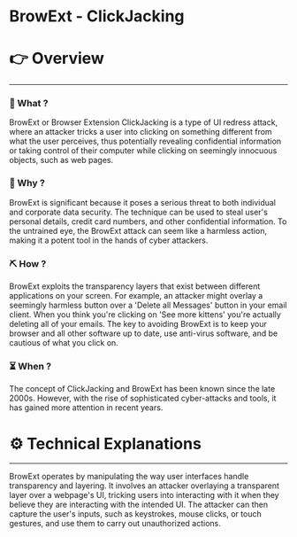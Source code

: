 # BrowExt - ClickJacking


# 👉 Overview

---

### 👀 What ?

BrowExt or Browser Extension ClickJacking is a type of UI redress attack, where an attacker tricks a user into clicking on something different from what the user perceives, thus potentially revealing confidential information or taking control of their computer while clicking on seemingly innocuous objects, such as web pages.


### 🧐 Why ?

BrowExt is significant because it poses a serious threat to both individual and corporate data security. The technique can be used to steal user's personal details, credit card numbers, and other confidential information. To the untrained eye, the BrowExt attack can seem like a harmless action, making it a potent tool in the hands of cyber attackers.


### ⛏️ How ?

BrowExt exploits the transparency layers that exist between different applications on your screen. For example, an attacker might overlay a seemingly harmless button over a 'Delete all Messages' button in your email client. When you think you're clicking on 'See more kittens' you're actually deleting all of your emails. The key to avoiding BrowExt is to keep your browser and all other software up to date, use anti-virus software, and be cautious of what you click on.


### ⏳ When ?

The concept of ClickJacking and BrowExt has been known since the late 2000s. However, with the rise of sophisticated cyber-attacks and tools, it has gained more attention in recent years.


# ⚙️ Technical Explanations

---

BrowExt operates by manipulating the way user interfaces handle transparency and layering. It involves an attacker overlaying a transparent layer over a webpage's UI, tricking users into interacting with it when they believe they are interacting with the intended UI. The attacker can then capture the user's inputs, such as keystrokes, mouse clicks, or touch gestures, and use them to carry out unauthorized actions.
